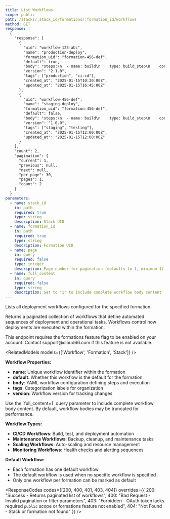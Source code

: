 ```yaml
---
title: List Workflows
scope: public
path: /stacks/:stack_id/formations/:formation_id/workflows
method: GET
response: |
  {
    "response": [
      {
        "uid": "workflow-123-abc",
        "name": "production-deploy",
        "formation_uid": "formation-456-def",
        "default": true,
        "body": "steps:\n  - name: build\n    type: build_step\n    config:\n      dockerfile: Dockerfile\n  - name: test\n    type: test_step\n    config:\n      command: npm test\n  - name: deploy\n    type: deploy_step\n    config:\n      strategy: rolling",
        "version": "2.1.0",
        "tags": ["production", "ci-cd"],
        "created_at": "2025-01-15T10:30:00Z",
        "updated_at": "2025-01-15T16:45:00Z"
      },
      {
        "uid": "workflow-456-def",
        "name": "staging-deploy",
        "formation_uid": "formation-456-def",
        "default": false,
        "body": "steps:\n  - name: build\n    type: build_step\n    config:\n      dockerfile: Dockerfile.staging\n  - name: deploy\n    type: deploy_step\n    config:\n      strategy: blue_green",
        "version": "1.0.0",
        "tags": ["staging", "testing"],
        "created_at": "2025-01-15T12:00:00Z",
        "updated_at": "2025-01-15T12:00:00Z"
      }
    ],
    "count": 2,
    "pagination": {
      "current": 1,
      "previous": null,
      "next": null,
      "per_page": 30,
      "pages": 1,
      "count": 2
    }
  }
parameters:
  - name: stack_id
    in: path
    required: true
    type: string
    description: Stack UID
  - name: formation_id
    in: path
    required: true
    type: string
    description: Formation UID
  - name: page
    in: query
    required: false
    type: integer
    description: Page number for pagination (defaults to 1, minimum 1)
  - name: full_content
    in: query
    required: false
    type: string
    description: Set to "1" to include complete workflow body content
---
```


Lists all deployment workflows configured for the specified formation.

Returns a paginated collection of workflows that define automated sequences of deployment and operational tasks. Workflows control how deployments are executed within the formation.

<Callout type="warning" title="Feature Flag Required">
This endpoint requires the formations feature flag to be enabled on your account. Contact support@cloud66.com if this feature is not available.
</Callout>

<RelatedModels models={['Workflow', 'Formation', 'Stack']} />

**Workflow Properties:**
- **name**: Unique workflow identifier within the formation
- **default**: Whether this workflow is the default for the formation
- **body**: YAML workflow configuration defining steps and execution
- **tags**: Categorization labels for organization
- **version**: Workflow version for tracking changes

<Callout type="info" title="Content Control">
Use the `full_content=1` query parameter to include complete workflow body content. By default, workflow bodies may be truncated for performance.
</Callout>

**Workflow Types:**
- **CI/CD Workflows**: Build, test, and deployment automation
- **Maintenance Workflows**: Backup, cleanup, and maintenance tasks
- **Scaling Workflows**: Auto-scaling and resource management
- **Monitoring Workflows**: Health checks and alerting sequences

**Default Workflow:**
- Each formation has one default workflow
- The default workflow is used when no specific workflow is specified
- Only one workflow per formation can be marked as default

<ResponseCodes 
  codes={[200, 400, 401, 403, 404]}
  overrides={{
    200: "Success - Returns paginated list of workflows",
    400: "Bad Request - Invalid pagination or filter parameters",
    403: "Forbidden - OAuth token lacks required `public` scope or formations feature not enabled",
    404: "Not Found - Stack or formation not found"
  }}
/>